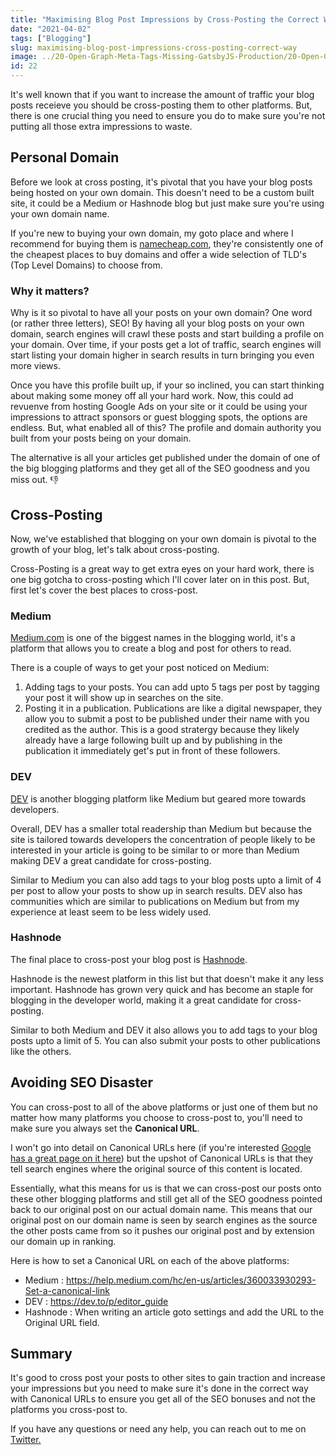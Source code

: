 ```yaml
---
title: "Maximising Blog Post Impressions by Cross-Posting the Correct Way."
date: "2021-04-02"
tags: ["Blogging"]
slug: maximising-blog-post-impressions-cross-posting-correct-way
image: ../20-Open-Graph-Meta-Tags-Missing-GatsbyJS-Production/20-Open-Graph-Twitter-Meta-Tags-Missing-GatsbyJS-Production.png
id: 22
---
```


It's well known that if you want to increase the amount of traffic your blog posts receieve you should be cross-posting them to other platforms. But, there is one crucial thing you need to ensure you do to make sure you're not putting all those extra impressions to waste.

## Personal Domain

Before we look at cross posting, it's pivotal that you have your blog posts being hosted on your own domain. This doesn't need to be a custom built site, it could be a Medium or Hashnode blog but just make sure you're using your own domain name.

If you're new to buying your own domain, my goto place and where I recommend for buying them is [namecheap.com](https://www.namecheap.com/), they're consistently one of the cheapest places to buy domains and offer a wide selection of TLD's (Top Level Domains) to choose from.

### Why it matters?

Why is it so pivotal to have all your posts on your own domain? One word (or rather three letters), SEO! By having all your blog posts on your own domain, search engines will crawl these posts and start building a profile on your domain. Over time, if your posts get a lot of traffic, search engines will start listing your domain higher in search results in turn bringing you even more views.

Once you have this profile built up, if your so inclined, you can start thinking about making some money off all your hard work. Now, this could ad revuenve from hosting Google Ads on your site or it could be using your impressions to attract sponsors or guest blogging spots, the options are endless. But, what enabled all of this? The profile and domain authority you built from your posts being on your domain.

The alternative is all your articles get published under the domain of one of the big blogging platforms and they get all of the SEO goodness and you miss out. 👎

## Cross-Posting

Now, we've established that blogging on your own domain is pivotal to the growth of your blog, let's talk about cross-posting.

Cross-Posting is a great way to get extra eyes on your hard work, there is one big gotcha to cross-posting which I'll cover later on in this post. But, first let's cover the best places to cross-post.

### Medium

[Medium.com](medium.com/) is one of the biggest names in the blogging world, it's a platform that allows you to create a blog and post for others to read.

There is a couple of ways to get your post noticed on Medium:

1. Adding tags to your posts. You can add upto 5 tags per post by tagging your post it will show up in searches on the site.
2. Posting it in a publication. Publications are like a digital newspaper, they allow you to submit a post to be published under their name with you credited as the author. This is a good stratergy because they likely already have a large following built up and by publishing in the publication it immediately get's put in front of these followers.

### DEV

[DEV](https://dev.to/) is another blogging platform like Medium but geared more towards developers.

Overall, DEV has a smaller total readership than Medium but because the site is tailored towards developers the concentration of people likely to be interested in your article is going to be similar to or more than Medium making DEV a great candidate for cross-posting.

Similar to Medium you can also add tags to your blog posts upto a limit of 4 per post to allow your posts to show up in search results. DEV also has communities which are similar to publications on Medium but from my experience at least seem to be less widely used.

### Hashnode

The final place to cross-post your blog post is [Hashnode](https://hashnode.com/).

Hashnode is the newest platform in this list but that doesn't make it any less important. Hashnode has grown very quick and has become an staple for blogging in the developer world, making it a great candidate for cross-posting.

Similar to both Medium and DEV it also allows you to add tags to your blog posts upto a limit of 5. You can also submit your posts to other publications like the others.

## Avoiding SEO Disaster

You can cross-post to all of the above platforms or just one of them but no matter how many platforms you choose to cross-post to, you'll need to make sure you always set the **Canonical URL**.

I won't go into detail on Canonical URLs here (if you're interested [Google has a great page on it here](https://developers.google.com/search/docs/advanced/crawling/consolidate-duplicate-urls)) but the upshot of Canonical URLs is that they tell search engines where the original source of this content is located.

Essentially, what this means for us is that we can cross-post our posts onto these other blogging platforms and still get all of the SEO goodness pointed back to our original post on our actual domain name. This means that our original post on our domain name is seen by search engines as the source the other posts came from so it pushes our original post and by extension our domain up in ranking.

Here is how to set a Canonical URL on each of the above platforms:

- Medium : https://help.medium.com/hc/en-us/articles/360033930293-Set-a-canonical-link
- DEV : https://dev.to/p/editor_guide
- Hashnode : When writing an article goto settings and add the URL to the Original URL field.

## Summary

It's good to cross post your posts to other sites to gain traction and increase your impressions but you need to make sure it's done in the correct way with Canonical URLs to ensure you get all of the SEO bonuses and not the platforms you cross-post to.

If you have any questions or need any help, you can reach out to me on [Twitter.](https://twitter.com/MrConerMurphy)
